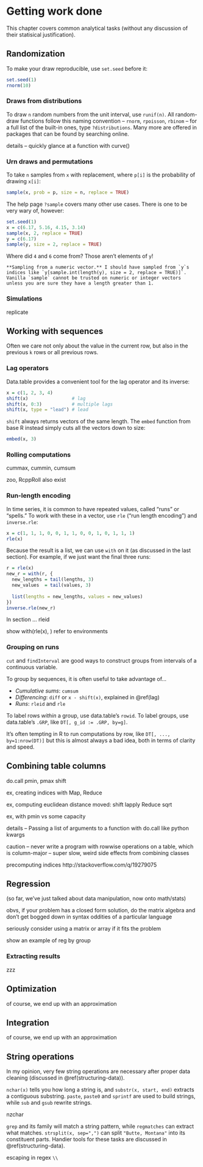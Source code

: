 # Getting work done {#work}

This chapter covers common analytical tasks (without any discussion of their statisical justification).


## Randomization

To make your draw reproducible, use `set.seed` before it:

```r
set.seed(1)
rnorm(10)
```


### Draws from distributions

To draw `n` random numbers from the unit interval, use `runif(n)`. All random-draw functions follow this naming convention -- `rnorm`, `rpoisson`, `rbinom` -- for a full list of the built-in ones, type `?distributions`. Many more are offered in packages that can be found by searching online.

details -- quickly glance at a function with curve()


### Urn draws and permutations

To take `n` samples from `x` with replacement, where `p[i]` is the probability of drawing `x[i]`: 

```r
sample(x, prob = p, size = n, replace = TRUE)
```

The help page `?sample` covers many other use cases. There is one to be very wary of, however:

```r
set.seed(1)
x = c(6.17, 5.16, 4.15, 3.14)
sample(x, 2, replace = TRUE)
y = c(6.17)
sample(y, size = 2, replace = TRUE)
```

Where did `4` and `6` come from? Those aren't elements of `y`!

```block2
**Sampling from a numeric vector.** I should have sampled from `y`s indices like `y[sample.int(length(y), size = 2, replace = TRUE)]`. Vanilla `sample` cannot be trusted on numeric or integer vectors unless you are sure they have a length greater than 1. 
```

### Simulations

replicate

## Working with sequences

Often we care not only about the value in the current row, but also in the previous `k` rows or all previous rows.

### Lag operators {#lag}

Data.table provides a convenient tool for the lag operator and its inverse:

```r
x = c(1, 2, 3, 4)
shift(x)                # lag
shift(x, 0:3)           # multiple lags
shift(x, type = "lead") # lead
```

`shift` always returns vectors of the same length. The `embed` function from base R instead simply cuts all the vectors down to size:

```r
embed(x, 3)
```

### Rolling computations

cummax, cummin, cumsum


zoo, RcppRoll also exist


### Run-length encoding

In time series, it is common to have repeated values, called "runs" or "spells." To work with these in a vector, use `rle` ("run length encoding") and `inverse.rle`: 

```r
x = c(1, 1, 1, 0, 0, 1, 1, 0, 0, 1, 0, 1, 1, 1)
rle(x)
```

Because the result is a list, we can use `with` on it (as discussed in the last section). For example, if we just want the final three runs:

```r
r = rle(x)
new_r = with(r, {
  new_lengths = tail(lengths, 3)
  new_values  = tail(values, 3)
  
  list(lengths = new_lengths, values = new_values)
})
inverse.rle(new_r)
```

In section  ... rleid

show with(rle(x), ) refer to environments

### Grouping on runs

`cut` and `findInterval` are good ways to construct groups from intervals of a continuous variable.

To group by sequences, it is often useful to take advantage of...

- *Cumulative sums*: `cumsum`
- *Differencing*: `diff` or `x - shift(x)`, explained in \@ref(lag)
- *Runs*: `rleid` and `rle`

To label rows *within* a group, use data.table's `rowid`. To label groups, use data.table's `.GRP`, like `DT[, g_id := .GRP, by=g]`.

It's often tempting in R to run computations by row, like `DT[, ..., by=1:nrow(DT)]` but this is almost always a bad idea, both in terms of clarity and speed.


## Combining table columns

do.call
pmin, pmax
shift

ex, creating indices with Map, Reduce

ex, computing euclidean distance moved: shift lapply Reduce sqrt

ex, with pmin vs some capacity


details -- Passing a list of arguments to a function with do.call like python kwargs

caution -- never write a program with rowwise operations on a table, which is column-major -- super slow, weird side effects from combining classes

precomputing indices http://stackoverflow.com/q/19279075

## Regression {#reg}

(so far, we've just talked about data manipulation, now onto math/stats)

obvs, if your problem has a closed form solution, do the matrix algebra and don't get bogged down in syntax oddities of a particular language

seriously consider using a matrix or array if it fits the problem

show an example of reg by group

### Extracting results

zzz


## Optimization

of course, we end up with an approximation

## Integration

of course, we end up with an approximation

## String operations

In my opinion, very few string operations are necessary after proper data cleaning (discussed in \@ref(structuring-data)).

`nchar(x)` tells you how long a string is, and `substr(x, start, end)` extracts a contiguous substring. `paste`, `paste0` and `sprintf` are used to build strings, while `sub` and `gsub` rewrite strings.

nzchar

`grep` and its family will match a string pattern, while `regmatches` can extract what matches. `strsplit(x, sep=",")` can split `"Butte, Montana"` into its constituent parts. Handier tools for these tasks are discussed in \@ref(structuring-data).

escaping in regex `\\`




